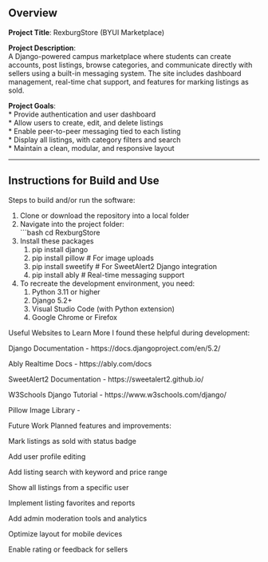 ## Overview

**Project Title**: RexburgStore (BYUI Marketplace)

**Project Description**:  
A Django-powered campus marketplace where students can create accounts, post listings, browse categories, and communicate directly with sellers using a built-in messaging system. The site includes dashboard management, real-time chat support, and features for marking listings as sold.

**Project Goals**:  
* Provide authentication and user dashboard  
* Allow users to create, edit, and delete listings  
* Enable peer-to-peer messaging tied to each listing  
* Display all listings, with category filters and search  
* Maintain a clean, modular, and responsive layout  

---

## Instructions for Build and Use

Steps to build and/or run the software:

1. Clone or download the repository into a local folder  
2. Navigate into the project folder:  
   ```bash
   cd RexburgStore
3. Install these packages 
   1. pip install django
   2. pip install pillow           # For image uploads
   3. pip install sweetify         # For SweetAlert2 Django integration
   4. pip install ably             # Real-time messaging support

4. To recreate the development environment, you need:
   1. Python 3.11 or higher
   2. Django 5.2+
   3. Visual Studio Code (with Python extension)
   4. Google Chrome or Firefox

Useful Websites to Learn More
I found these helpful during development:

Django Documentation - https://docs.djangoproject.com/en/5.2/

Ably Realtime Docs - https://ably.com/docs

SweetAlert2 Documentation - https://sweetalert2.github.io/

W3Schools Django Tutorial - https://www.w3schools.com/django/

Pillow Image Library - 


Future Work
Planned features and improvements:

 Mark listings as sold with status badge

 Add user profile editing

 Add listing search with keyword and price range

 Show all listings from a specific user

 Implement listing favorites and reports

 Add admin moderation tools and analytics

 Optimize layout for mobile devices

 Enable rating or feedback for sellers
